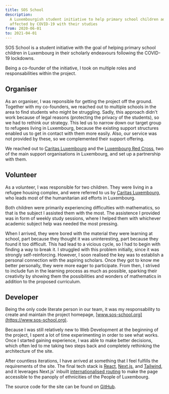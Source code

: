 ```yaml
---
title: SOS School
description:
  A Luxembourgish student initiative to help primary school children adversely
  affected by COVID-19 with their studies
from: 2020-06-01
to: 2021-04-01
---
```


SOS School is a student initiative with the goal of helping primary school
children in Luxembourg in their scholarly endeavours following the COVID-19
lockdowns.

Being a co-founder of the initiative, I took on multiple roles and
responsabilities within the project.

## Organiser

As an organiser, I was reponsible for getting the project off the ground.
Together with my co-founders, we reached out to multiple schools in the area to
find students who might be struggling. Sadly, this approach didn't work because
of legal reasons (protecting the privacy of the students), so we had to rethink
our strategy. This led us to narrow down our target group to refugees living in
Luxembourg, because the existing support structures enabled us to get in contact
with them more easily. Also, our service was not provided by these, so we
complemented their support offering.

We reached out to [Caritas Luxembourg](https://www.caritas.lu) and the
[Luxembourg Red Cross](https://www.croix-rouge.lu/en/), two of the main support
organisations in Luxembourg, and set up a partnership with them.

## Volunteer

As a volunteer, I was responsible for two children. They were living in a
refugee housing complex, and were referred to us by
[Caritas Luxembourg](https://www.caritas.lu), who leads most of the humanitarian
aid efforts in Luxembourg.

Both children were primarily experiencing difficulties with mathematics, so that
is the subject I assisted them with the most. The assistence I provided was in
form of weekly study sessions, where I helped them with whichever academic
subject help was needed the most pressing.

When I arrived, they were bored with the material they were learning at school,
part because they thought it was uninteresting, part because they found it too
difficult. This had lead to a vicious cycle, so I had to begin with finding a
way to break it. I struggled with this problem initially, since it was strongly
self-reinforcing. However, I soon realised the key was to establish a personal
connection with the aspiring scholars. Once they got to know me better
personally, they were more eager to participate. From then, I strived to include
fun in the learning process as much as possible, sparking their creativity by
showing them the possibilities and wonders of mathematics in addition to the
proposed curriculum.

## Developer

Being the only code literate person in our team, it was my responsability to
create and maintain the project homepage,
[www.sos-school.org](https://www.sos-school.org).

Because I was still relatively new to Web Development at the beginning of the
project, I spent a lot of time experimenting in order to see what works. Once I
started gaining experience, I was able to make better decisions, which often led
to me taking two steps back and completely rethinking the architecture of the
site.

After countless iterations, I have arrived at something that I feel fulfills the
requirements of the site. The final tech stack is [React](https://reactjs.org),
[Next.js](https://nextjs.org), and [Tailwind](https://tailwindcss.com), and it
leverages Next.js' inbuilt
[internationalised routing](https://nextjs.org/docs/advanced-features/i18n-routing)
to make the page accessible to the panoply of ethnicities of the People of
Luxembourg.

The source code for the site can be found on
[GitHub](https://github.com/sos-school/sos-school).
